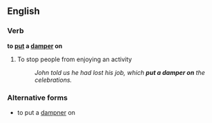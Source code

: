 ==English==

===Verb===
'''to [[put]] a [[damper]] on'''

#{{idiom}} To stop people from enjoying an activity
#:''John told us he had lost his job, which '''put a damper on''' the celebrations.''

===Alternative forms===
*to put a [[dampner]] on